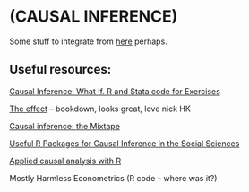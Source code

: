 # **(CAUSAL INFERENCE)** {-#causal}


Some stuff to integrate from [here](https://daaronr.github.io/metrics_discussion/caus-inf-obs.html#caus_inf_obs) perhaps.


## Useful resources: {-}

[Causal Inference: What If. R and Stata code for Exercises](https://remlapmot.github.io/cibookex-r/)

[The effect](https://www.theeffectbook.net/) -- bookdown, looks great, love nick HK

[Causal inference: the Mixtape](https://www.scunning.com/mixtape.html)

[Useful R Packages for Causal Inference in the Social Sciences](https://www.dhidalgo.me/post/useful-r-packages-for-causal-inference-in-the-social-sciences/)

[Applied causal analysis with R](https://bookdown.org/paul/applied-causal-analysis/)

Mostly Harmless Econometrics (R code -- where was it?)


